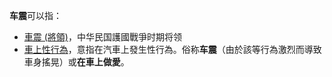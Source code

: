 '''车震'''可以指：
*[[車震_(將領)|車震 (將領)]]，中华民国護國戰爭时期将领
*[[車上性行為|車上性行為]]，意指在汽車上發生性行為。俗称'''车震'''（由於該等行為激烈而導致車身搖晃）或'''在車上做愛'''。
{{Disambig|Cat=二字消歧义}}